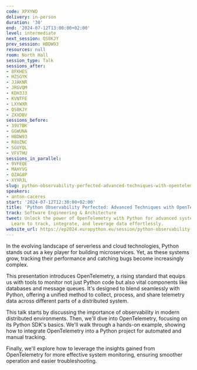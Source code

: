 ```yaml
---
code: XPXYWD
delivery: in-person
duration: '30'
end: '2024-07-12T13:00:00+02:00'
level: intermediate
next_session: QS8KJY
prev_session: HBDW93
resources: null
room: North Hall
session_type: Talk
sessions_after:
- 8FKHES
- HZSGYK
- JJAKNR
- JRGVQM
- KDH3J3
- KVNTFE
- LXYWXR
- QS8KJY
- ZXXDBV
sessions_before:
- 39V7BK
- GGWUNA
- HBDW93
- R8UZNC
- SGUYQL
- VFV7HU
sessions_in_parallel:
- 9VFEQE
- MAHYVG
- QZAG8P
- XYXR3L
slug: python-observability-perfected-advanced-techniques-with-opentelemetry
speakers:
- anton-caceres
start: '2024-07-12T12:30:00+02:00'
title: 'Python Observability Perfected: Advanced Techniques with OpenTelemetry'
track: Software Engineering & Architecture
tweet: Unlock the power of OpenTelemetry with Python for advanced system observability.
  Learn to track, integrate, and leverage data effortlessly.
website_url: https://ep2024.europython.eu/session/python-observability-perfected-advanced-techniques-with-opentelemetry
---
```


In the evolving landscape of serverless and cloud technologies, Python stands out as a key player for building microservices. Yet, as these systems grow, tracking their performance and catching bugs become increasingly complex.

This presentation introduces OpenTelemetry, a rising standard that equips us with tools to monitor not just Python code but also vital components like databases and message queues. It's designed to blend seamlessly with Python, offering a unified method to collect, process, and share telemetry data across different parts of a distributed system.

This talk starts by discussing the importance of observability in modern distributed environments. Then, we'll dive into OpenTelemetry, focusing on its Python SDK's basics. We'll walk through a hands-on example, showing how to integrate OpenTelemetry into a Python project for automated and manual tracking.

Finally, we'll explore how to leverage the insights gained from OpenTelemetry for more effective system monitoring, ensuring smoother operation and easier troubleshooting.
